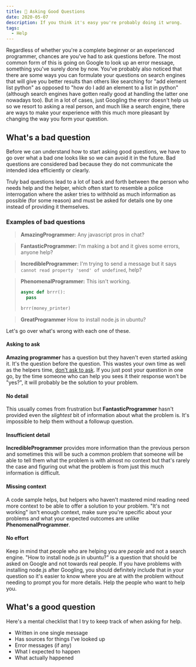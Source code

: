 ```yaml
---
title: 🔎 Asking Good Questions
date: 2020-05-07
description: If you think it's easy you're probably doing it wrong.
tags:
  - Help
---
```


Regardless of whether you're a complete beginner or an experienced programmer, chances are you've had to ask questions before. The most common form of this is going on Google to look up an error message, something you've surely done by now. You've probably also noticed that there are some ways you can formulate your questions on search engines that will give you better results than others like searching for "add element list python" as opposed to "how do I add an element to a list in python" (although search engines have gotten really good at handling the latter one nowadays too). But in a lot of cases, just Googling the error doesn't help us so we resort to asking a real person, and much like a search engine, there are ways to make your experience with this much more pleasant by changing the way you form your question.

## What's a bad question

Before we can understand how to start asking good questions, we have to go over what a bad one looks like so we can avoid it in the future. Bad questions are considered bad because they do not communicate the intended idea efficiently or clearly.

Truly bad questions lead to a lot of back and forth between the person who needs help and the helper, which often start to resemble a police interrogation where the asker tries to withhold as much information as possible (for some reason) and must be asked for details one by one instead of providing it themselves.

### Examples of bad questions

> **AmazingProgrammer:** Any javascript pros in chat?

> **FantasticProgrammer:** I'm making a bot and it gives some errors, anyone help?

> **IncredibleProgrammer:** I'm trying to send a message but it says `cannot read property 'send' of undefined`, help?

> **PhenomenalProgrammer:** This isn't working.
>
> ```py
> async def brrr():
>   pass
>
> brrr(money_printer)
> ```

> **GreatProgrammer** How to install node.js in ubuntu?

Let's go over what's wrong with each one of these.

#### Asking to ask

**Amazing programmer** has a question but they haven't even started asking it. It's the question before the question. This wastes your own time as well as the helpers time, [don't ask to ask](https://dontasktoask.com/). If you just post your question in one go, by the time someone who can help you sees it their response won't be "yes?", it will probably be the solution to your problem.

#### No detail

This usually comes from frustration but **FantasticProgrammer** hasn't provided even the _slightest_ bit of information about what the problem is. It's impossible to help them without a followup question.

#### Insufficient detail

**IncredibleProgrammer** provides more information than the previous person and sometimes this will be such a common problem that someone will be able to tell them what the problem is with almost no context but that's rarely the case and figuring out what the problem is from just this much information is difficult.

#### Missing context

A code sample helps, but helpers who haven't mastered mind reading need more context to be able to offer a solution to your problem. "It's not working" isn't enough context, make sure you're specific about your problems and what your expected outcomes are unlike **PhenomenalProgrammer**.

#### No effort

Keep in mind that people who are helping you are _people_ and not a search engine. "How to install node.js in ubuntu?" is a question that should be asked on Google and not towards real people. If you have problems with installing node.js after Googling, you should definitely include that in your question so it's easier to know where you are at with the problem without needing to prompt you for more details. Help the people who want to help you.

## What's a good question

Here's a mental checklist that I try to keep track of when asking for help.

- Written in one single message
- Has sources for things I've looked up
- Error messages (if any)
- What I expected to happen
- What actually happened
